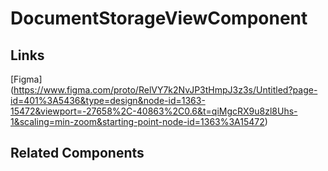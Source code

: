 <!-- document-storage-view.stories.mdx -->


<Meta title="QTD Components/DocumentStorage/View/README" component={DocumentStorageViewComponent} />

# DocumentStorageViewComponent

<ArgsTable of={DocumentStorageViewComponent} />

## Links

[Figma] (https://www.figma.com/proto/RelVY7k2NvJP3tHmpJ3z3s/Untitled?page-id=401%3A5436&type=design&node-id=1363-15472&viewport=-27658%2C-40863%2C0.6&t=qiMgcRX9u8zl8Uhs-1&scaling=min-zoom&starting-point-node-id=1363%3A15472)

## Related Components
